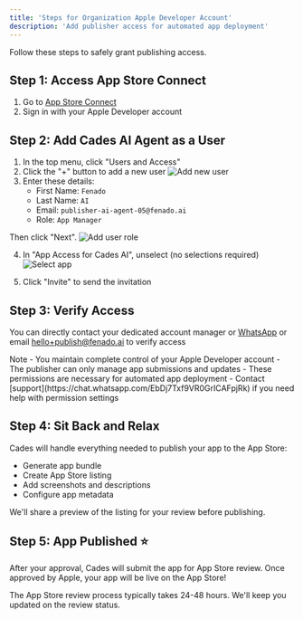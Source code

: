 ```yaml
---
title: 'Steps for Organization Apple Developer Account'
description: 'Add publisher access for automated app deployment'
---
```


Follow these steps to safely grant publishing access.

## Step 1: Access App Store Connect
1. Go to [App Store Connect](https://appstoreconnect.apple.com)
2. Sign in with your Apple Developer account

## Step 2: Add Cades AI Agent as a User
1. In the top menu, click "Users and Access"
2. Click the "+" button to add a new user
![Add new user](https://firebasestorage.googleapis.com/v0/b/cades-dev.appspot.com/o/public%2Fdocs-publish-appstore-1-add-user.png?alt=media&token=14d01029-3d35-4fc5-beb8-10e520bbd371)
3. Enter these details:
    - First Name: `Fenado`
    - Last Name: `AI`
    - Email: `publisher-ai-agent-05@fenado.ai`
    - Role: `App Manager`

Then click "Next".
![Add user role](https://firebasestorage.googleapis.com/v0/b/cades-dev.appspot.com/o/public%2Fdocs-publish-appstore-1-add-roles.png?alt=media&token=ab078bcb-b407-45bf-9c55-94a3672cb48d)

4. In "App Access for Cades AI", unselect (no selections required)
![Select app](https://firebasestorage.googleapis.com/v0/b/cades-dev.appspot.com/o/public%2Fdocs-publish-appstore-1-add-access.png?alt=media&token=86880109-e5b1-4fbc-8abd-63b6b4558c0e)

5. Click "Invite" to send the invitation

## Step 3: Verify Access
You can directly contact your dedicated account manager or [WhatsApp](https://chat.whatsapp.com/EbDj7Txf9VR0GrICAFpjRk) or email [hello+publish@fenado.ai](mailto:hello+publish@fenado.ai) to verify access

<Note>
Note
  - You maintain complete control of your Apple Developer account
  - The publisher can only manage app submissions and updates
  - These permissions are necessary for automated app deployment
  - Contact [support](https://chat.whatsapp.com/EbDj7Txf9VR0GrICAFpjRk) if you need help with permission settings
</Note>

## Step 4: Sit Back and Relax
Cades will handle everything needed to publish your app to the App Store:
- Generate app bundle
- Create App Store listing
- Add screenshots and descriptions
- Configure app metadata

We'll share a preview of the listing for your review before publishing.

## Step 5: App Published ⭐
After your approval, Cades will submit the app for App Store review. Once approved by Apple, your app will be live on the App Store!

<Note>
The App Store review process typically takes 24-48 hours. We'll keep you updated on the review status.
</Note>
